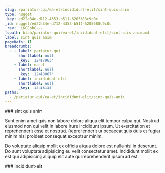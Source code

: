 ```yaml
---
slug: /pariatur-qui/ea-et/incididunt-elit/sint-quis-anim
type: nugget
_key: ed22a34e-d712-4353-b511-6205688c9c0c
_id: nugget/ed22a34e-d712-4353-b511-6205688c9c0c
_rev: _iKCEobC---
fspath: blah/pariatur-qui/ea-et/incididunt-elit/sint-quis-anim.md
label: sint quis anim
pageRefs: {}
breadcrumbs:
  - - label: pariatur-qui
      shortlabel: null
      _key: '12417963'
    - label: ea-et
      shortlabel: null
      _key: '12418067'
    - label: incididunt-elit
      shortlabel: null
      _key: '12418135'
paths:
  - /pariatur-qui/ea-et/incididunt-elit/sint-quis-anim
---
```


<NuggetArea>
<Nugget slug="/pariatur-qui/ea-et/incididunt-elit/sint-quis-anim" type="nugget" _key="ed22a34e-d712-4353-b511-6205688c9c0c" _id="nugget/ed22a34e-d712-4353-b511-6205688c9c0c" _rev="_iKCEobC---" fspath="blah/pariatur-qui/ea-et/incididunt-elit/sint-quis-anim.md" label="sint quis anim" paths="/pariatur-qui/ea-et/incididunt-elit/sint-quis-anim">
<NuggetBody>
### sint quis anim

Sunt enim amet quis non labore dolore aliqua elit tempor culpa qui. Nostrud eiusmod non qui velit in labore irure incididunt ipsum. Ut exercitation et reprehenderit esse et nostrud. Reprehenderit ut occaecat quis duis et fugiat minim nisi proident consequat excepteur minim.

Do voluptate aliquip mollit ex officia aliqua dolore est nulla nisi in deserunt. Do sunt voluptate adipisicing eu velit consectetur amet. Incididunt mollit ex est qui adipisicing aliquip elit aute qui reprehenderit ipsum ad est.

</NuggetBody>
<Breadcrumbs>
<Crumbs>
<Crumb _key="12417963" label="pariatur-qui" /><Crumb _key="12418067" label="ea-et" /><Crumb _key="12418135" label="incididunt-elit" />
</Crumbs>
</Breadcrumbs>
</Nugget>

<NuggetsInbound>
</NuggetsInbound>
<NuggetsOutbound>
</NuggetsOutbound>
</NuggetArea>
<PassagesInbound>
<Passage direction="inbound" type="passage" _key="12418135" _id="passage/12418135" _rev="_iKCEoa6---" label="incididunt-elit" passage="incididunt-elit" fspath="blah/pariatur-qui/ea-et/incididunt-elit" paths="/pariatur-qui/ea-et/incididunt-elit" slug="/pariatur-qui/ea-et/incididunt-elit">
<NuggetBody>
### incididunt-elit

</NuggetBody>
<Breadcrumbs>
<Crumbs>
<Crumb _key="12417963" label="pariatur-qui" /><Crumb _key="12418067" label="ea-et" />
</Crumbs>
</Breadcrumbs>
</Passage>

</PassagesInbound>
<PassagesOutbound>
</PassagesOutbound>